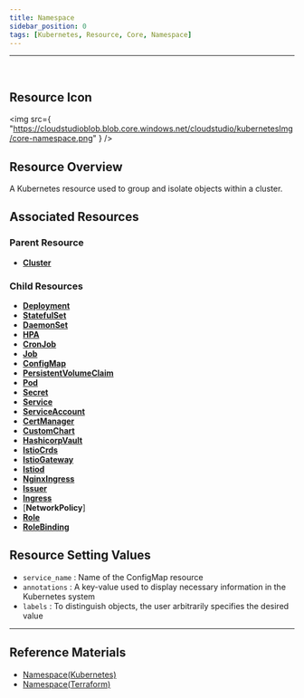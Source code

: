 ```yaml
---
title: Namespace
sidebar_position: 0
tags: [Kubernetes, Resource, Core, Namespace]
---
```



<hr />
<br />


## Resource Icon

<img
    src={
        "https://cloudstudioblob.blob.core.windows.net/cloudstudio/kubernetesImg/core-namespace.png"
    }
/>

## Resource Overview

A Kubernetes resource used to group and isolate objects within a cluster.

## Associated Resources

### Parent Resource

-   [**Cluster**](https://docs.cstudio.app/en/docs/resource/kubernetes/Base/Cluster)


### Child Resources

-   [**Deployment**](https://docs.cstudio.app/en/docs/resource/kubernetes/Apps/Deployment)
-   [**StatefulSet**](https://docs.cstudio.app/en/docs/resource/kubernetes/Apps/StatefulSet)
-   [**DaemonSet**](https://docs.cstudio.app/en/docs/resource/kubernetes/Core/DaemonSet)
-   [**HPA**](https://docs.cstudio.app/en/docs/resource/kubernetes/Batch/HorizontalPodAutoscaling)
-   [**CronJob**](https://docs.cstudio.app/en/docs/resource/kubernetes/Batch/CronJob)
-   [**Job**](https://docs.cstudio.app/en/docs/resource/kubernetes/Batch/Job)
-   [**ConfigMap**](https://docs.cstudio.app/en/docs/resource/kubernetes/Core/ConfigMap)
-   [**PersistentVolumeClaim**](https://docs.cstudio.app/en/docs/resource/kubernetes/Core/PersistentVolumeClaim)
-   [**Pod**](https://docs.cstudio.app/en/docs/resource/kubernetes/Core/Pod)
-   [**Secret**](https://docs.cstudio.app/en/docs/resource/kubernetes/Core/Secret)
-   [**Service**](https://docs.cstudio.app/en/docs/resource/kubernetes/Core/Service)
-   [**ServiceAccount**](https://docs.cstudio.app/en/docs/resource/kubernetes/Core/ServiceAccount)
-   [**CertManager**](https://docs.cstudio.app/en/docs/resource/kubernetes/Helm/CertManager)
-   [**CustomChart**](https://docs.cstudio.app/en/docs/resource/kubernetes/Helm/CustomChart)
-   [**HashicorpVault**](https://docs.cstudio.app/en/docs/resource/kubernetes/Helm/HashicorpVault)
-   [**IstioCrds**](https://docs.cstudio.app/en/docs/resource/kubernetes/Helm/IstioCrds)
-   [**IstioGateway**](https://docs.cstudio.app/en/docs/resource/kubernetes/Helm/IstioGateway)
-   [**Istiod**](https://docs.cstudio.app/en/docs/resource/kubernetes/Helm/Istiod)
-   [**NginxIngress**](https://docs.cstudio.app/en/docs/resource/kubernetes/Helm/NginxIngress)
-   [**Issuer**](https://docs.cstudio.app/en/docs/resource/kubernetes/Manifest/Issuer)
-   [**Ingress**](https://docs.cstudio.app/en/docs/resource/kubernetes/Networking/Ingress)
-   [**NetworkPolicy**]
-   [**Role**](https://docs.cstudio.app/en/docs/resource/kubernetes/Rbac/Role)
-   [**RoleBinding**](https://docs.cstudio.app/en/docs/resource/kubernetes/Rbac/RoleBinding)



## Resource Setting Values

-   `service_name` : Name of the ConfigMap resource
-   `annotations` : A key-value used to display necessary information in the Kubernetes system
-   `labels` : To distinguish objects, the user arbitrarily specifies the desired value


---

## Reference Materials

-   [Namespace(Kubernetes)](https://kubernetes.io/en/docs/concepts/overview/working-with-objects/namespaces/)
-   [Namespace(Terraform)](https://registry.terraform.io/providers/hashicorp/kubernetes/latest/en/docs/resources/namespace)
